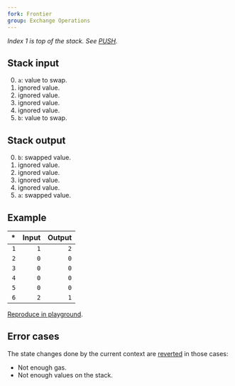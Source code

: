 ```yaml
---
fork: Frontier
group: Exchange Operations
---
```


*Index 1 is top of the stack. See [PUSH](/#60).*

## Stack input

0. `a`: value to swap.
1. ignored value.
2. ignored value.
3. ignored value.
4. ignored value.
5. `b`: value to swap.

## Stack output

0. `b`: swapped value.
1. ignored value.
2. ignored value.
3. ignored value.
4. ignored value.
5. `a`: swapped value.

## Example

| * | Input | Output |
|--:|------:|-------:|
| `1` | `1` | `2` |
| `2` | `0` | `0` |
| `3` | `0` | `0` |
| `4` | `0` | `0` |
| `5` | `0` | `0` |
| `6` | `2` | `1` |

[Reproduce in playground](/playground?unit=Wei&codeType=Mnemonic&code='yet%20state~2xxxx~1zzywapzSWAP5'~zPUSH1%20z%5Cny%2F%2F%20Sx~0%01xyz~_).

## Error cases

The state changes done by the current context are [reverted](#FD) in those cases:
- Not enough gas.
- Not enough values on the stack.
